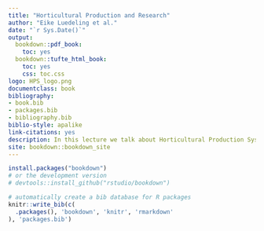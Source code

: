 ```yaml
---
title: "Horticultural Production and Research"
author: "Eike Luedeling et al."
date: "`r Sys.Date()`"
output:
  bookdown::pdf_book:
    toc: yes
  bookdown::tufte_html_book:
    toc: yes
    css: toc.css
logo: HPS_logo.png
documentclass: book
bibliography:
- book.bib
- packages.bib
- bibliography.bib
biblio-style: apalike
link-citations: yes
description: In this lecture we talk about Horticultural Production Systems.
site: bookdown::bookdown_site
---
```



```r
install.packages("bookdown")
# or the development version
# devtools::install_github("rstudio/bookdown")
```


```r
# automatically create a bib database for R packages
knitr::write_bib(c(
  .packages(), 'bookdown', 'knitr', 'rmarkdown'
), 'packages.bib')
```



